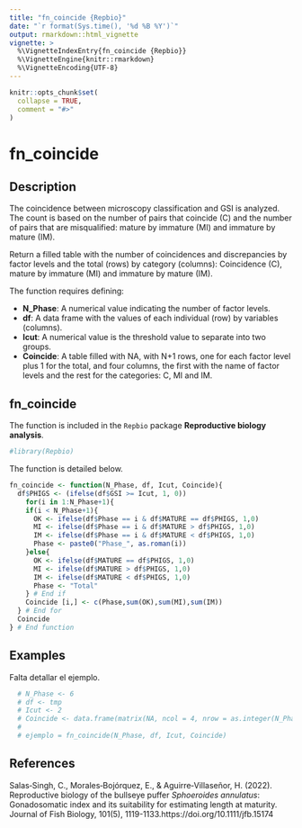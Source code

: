 ---
title: "fn_coincide {Repbio}"
date: "`r format(Sys.time(), '%d %B %Y')`"
output: rmarkdown::html_vignette
vignette: >
  %\VignetteIndexEntry{fn_coincide {Repbio}}
  %\VignetteEngine{knitr::rmarkdown}
  %\VignetteEncoding{UTF-8}
---

```{r, include = FALSE}
knitr::opts_chunk$set(
  collapse = TRUE,
  comment = "#>"
)
```

# fn_coincide

## Description

The coincidence between microscopy classification and GSI is analyzed. The count
is based on the number of pairs that coincide (C) and the number of pairs that 
are misqualified: mature by immature (MI) and immature by mature (IM).

Return a filled table with the number of coincidences and discrepancies by factor
levels and the total (rows) by category (columns): Coincidence (C), mature by
immature (MI) and immature by mature (IM).

The function requires defining:

 * **N_Phase**: A numerical value indicating the number of factor levels.
 * **df**: A data frame with the values of each individual (row) by variables (columns). 
 * **Icut**: A numerical value is the threshold value to separate into two groups.
 * **Coincide**: A table filled with NA, with N+1 rows, one for each factor level plus 1 for the total, and four columns, the first with the name of factor levels and the rest for the categories: C, MI and IM.

 
## fn_coincide

The function is included in the `Repbio` package **Reproductive biology analysis**.


```{r setup}
#library(Repbio)
```


The function is detailed below.

```{r, warning=FALSE, message=FALSE}
fn_coincide <- function(N_Phase, df, Icut, Coincide){
  df$PHIGS <- (ifelse(df$GSI >= Icut, 1, 0))
    for(i in 1:N_Phase+1){
    if(i < N_Phase+1){
      OK <- ifelse(df$Phase == i & df$MATURE == df$PHIGS, 1,0)
      MI <- ifelse(df$Phase == i & df$MATURE > df$PHIGS, 1,0)
      IM <- ifelse(df$Phase == i & df$MATURE < df$PHIGS, 1,0)
      Phase <- paste0("Phase_", as.roman(i))
    }else{
      OK <- ifelse(df$MATURE == df$PHIGS, 1,0)
      MI <- ifelse(df$MATURE > df$PHIGS, 1,0)
      IM <- ifelse(df$MATURE < df$PHIGS, 1,0)
      Phase <- "Total"
    } # End if
    Coincide [i,] <- c(Phase,sum(OK),sum(MI),sum(IM))
  } # End for
  Coincide
} # End function
```


## Examples

Falta detallar el ejemplo.

```{r, warning=FALSE, message=FALSE, results='asis'}
  # N_Phase <- 6
  # df <- tmp
  # Icut <- 2
  # Coincide <- data.frame(matrix(NA, ncol = 4, nrow = as.integer(N_Phase+1)))
  # 
  # ejemplo = fn_coincide(N_Phase, df, Icut, Coincide)
```


## References

Salas‐Singh, C., Morales‐Bojórquez, E., & Aguirre‐Villaseñor, H. (2022). Reproductive biology of the bullseye puffer *Sphoeroides annulatus*: Gonadosomatic index and its suitability for estimating length at maturity. Journal of Fish Biology, 101(5), 1119-1133.https://doi.org/10.1111/jfb.15174
